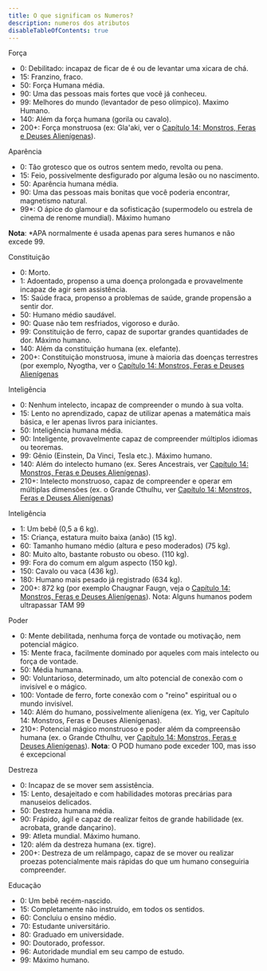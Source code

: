 ```yaml
---
title: O que significam os Numeros?
description: numeros dos atributos
disableTableOfContents: true
---
```



Força
- 0: Debilitado: incapaz de ficar de é ou de levantar uma xicara de chá.
- 15: Franzino, fraco.
- 50: Força Humana média.
- 90: Uma das pessoas mais fortes que você já conheceu.
- 99: Melhores do mundo (levantador de peso olímpico). Maximo Humano.
- 140: Além da força humana (gorila ou cavalo).
- 200+: Força monstruosa (ex: Gla'aki, ver o [Capítulo
14: Monstros, Feras e Deuses Alienígenas](/guides/caps/14)).

Aparência 
- 0: Tão grotesco que os outros sentem medo, revolta ou pena.
- 15: Feio, possivelmente desfigurado por alguma lesão ou no nascimento.
- 50: Aparência humana média.
- 90: Uma das pessoas mais bonitas que você poderia encontrar, magnetismo natural.
- 99*: O ápice do glamour e da sofisticação (supermodelo ou
estrela de cinema de renome mundial). Máximo humano

**Nota**: *APA normalmente é usada apenas para seres
humanos e não excede 99.

Constituição 
- 0: Morto.
- 1: Adoentado, propenso a uma doença prolongada e provavelmente incapaz de agir sem assistência.
- 15: Saúde fraca, propenso a problemas de saúde, grande
propensão a sentir dor.
- 50: Humano médio saudável.
- 90: Quase não tem resfriados, vigoroso e durão.
- 99: Constituição de ferro, capaz de suportar grandes
quantidades de dor. Máximo humano.
- 140: Além da constituição humana (ex. elefante).
- 200+: Constituição monstruosa, imune à maioria das
doenças terrestres (por exemplo, Nyogtha, ver o [Capítulo
14: Monstros, Feras e Deuses Alienígenas](/guides/caps/14)

Inteligência 
- 0: Nenhum intelecto, incapaz de compreender o mundo
à sua volta.
- 15: Lento no aprendizado, capaz de utilizar apenas a matemática mais básica, e ler apenas livros para iniciantes.
- 50: Inteligência humana média.
- 90: Inteligente, provavelmente capaz de compreender
múltiplos idiomas ou teoremas.
- 99: Gênio (Einstein, Da Vinci, Tesla etc.). Máximo humano.
- 140: Além do intelecto humano (ex. Seres Ancestrais, ver
[Capítulo
14: Monstros, Feras e Deuses Alienígenas](/guides/caps/14)).
- 210+: Intelecto monstruoso, capaz de compreender e
operar em múltiplas dimensões (ex. o Grande Cthulhu, ver
[Capítulo
14: Monstros, Feras e Deuses Alienígenas](/guides/caps/14))

Inteligência 
- 1: Um bebê (0,5 a 6 kg).
- 15: Criança, estatura muito baixa (anão) (15 kg).
- 60: Tamanho humano médio (altura e peso moderados)
(75 kg).
- 80: Muito alto, bastante robusto ou obeso. (110 kg).
- 99: Fora do comum em algum aspecto (150 kg).
- 150: Cavalo ou vaca (436 kg).
- 180: Humano mais pesado já registrado (634 kg).
- 200+: 872 kg (por exemplo Chaugnar Faugn, veja o [Capítulo 14: Monstros, Feras e Deuses Alienígenas](/guides/caps/14)).
Nota: Alguns humanos podem ultrapassar TAM 99

Poder
- 0: Mente debilitada, nenhuma força de vontade ou motivação, nem potencial mágico.
- 15: Mente fraca, facilmente dominado por aqueles com
mais intelecto ou força de vontade.
- 50: Média humana.
- 90: Voluntarioso, determinado, um alto potencial de conexão com o invisível e o mágico.
- 100: Vontade de ferro, forte conexão com o "reino" espiritual ou o mundo invisível.
- 140: Além do humano, possivelmente alienígena (ex. Yig, ver
Capítulo 14: Monstros, Feras e Deuses Alienígenas).
- 210+: Potencial mágico monstruoso e poder além da compreensão humana (ex. o Grande Cthulhu, ver [Capítulo 14:
Monstros, Feras e Deuses Alienígenas](/guides/caps/14)).
**Nota**: O POD humano pode exceder 100, mas isso é excepcional

Destreza
- 0: Incapaz de se mover sem assistência.
- 15: Lento, desajeitado e com habilidades motoras precárias
para manuseios delicados.
- 50: Destreza humana média.
- 90: Frápido, ágil e capaz de realizar feitos de grande habilidade
(ex. acrobata, grande dançarino).
- 99: Atleta mundial. Máximo humano.
- 120: além da destreza humana (ex. tigre).
- 200+: Destreza de um relâmpago, capaz de se mover ou realizar proezas potencialmente mais rápidas do que um humano
conseguiria compreender.

Educação
- 0: Um bebê recém-nascido.
- 15: Completamente não instruído, em todos os sentidos.
- 60: Concluiu o ensino médio.
- 70: Estudante universitário.
- 80: Graduado em universidade.
- 90: Doutorado, professor.
- 96: Autoridade mundial em seu campo de estudo.
- 99: Máximo humano. 

